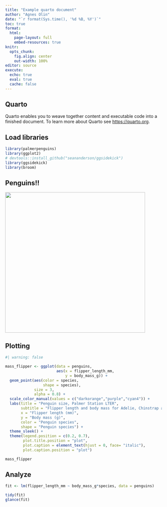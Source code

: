 ```yaml
---
title: "Example quarto document"
author: "Agnes Olin"
date: "`r format(Sys.time(), '%d %B, %Y')`"
toc: true
format: 
  html:
    page-layout: full
    embed-resources: true
knitr: 
  opts_chunk:
    fig.align: center
    out-width: 100%
editor: source
execute: 
  echo: true
  eval: true
  cache: false
---
```


## Quarto

Quarto enables you to weave together content and executable code into a finished document. To learn more about Quarto see <https://quarto.org>.

## Load libraries

```r
library(palmerpenguins)
library(ggplot2)
# devtools::install_github("seananderson/ggsidekick")
library(ggsidekick)
library(broom)
```

## Penguins!!
![](figures/penguins.jpg){fig-align="center" height="450"}

## Plotting

```r
#| warning: false

mass_flipper <- ggplot(data = penguins, 
                       aes(x = flipper_length_mm,
                           y = body_mass_g)) +
  geom_point(aes(color = species, 
                 shape = species),
             size = 3,
             alpha = 0.8) +
  scale_color_manual(values = c("darkorange","purple","cyan4")) +
  labs(title = "Penguin size, Palmer Station LTER",
       subtitle = "Flipper length and body mass for Adelie, Chinstrap and Gentoo Penguins",
       x = "Flipper length (mm)",
       y = "Body mass (g)",
       color = "Penguin species",
       shape = "Penguin species") +
  theme_sleek() +
  theme(legend.position = c(0.2, 0.7),
        plot.title.position = "plot",
        plot.caption = element_text(hjust = 0, face= "italic"),
        plot.caption.position = "plot")

mass_flipper
```

## Analyze

```r
fit <- lm(flipper_length_mm ~ body_mass_g*species, data = penguins)

tidy(fit)
glance(fit)
```

